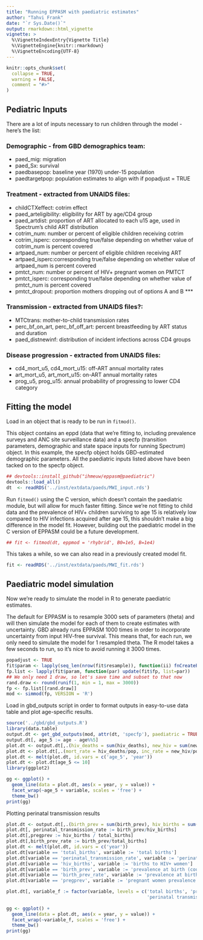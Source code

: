 ```yaml
---
title: "Running EPPASM with paediatric estimates"
author: "Tahvi Frank"
date: "`r Sys.Date()`"
output: rmarkdown::html_vignette
vignette: >
  %\VignetteIndexEntry{Vignette Title}
  %\VignetteEngine{knitr::rmarkdown}
  %\VignetteEncoding{UTF-8}
---
```


```r
knitr::opts_chunk$set(
  collapse = TRUE,
  warning = FALSE,
  comment = "#>"
)
```

## Pediatric Inputs

There are a lot of inputs necessary to run children through the model - here's the list:

### Demographic - from GBD demographics team:
* paed_mig: migration
* paed_Sx: survival
* paedbasepop: baseline year (1970) under-15 population
* paedtargetpop: population estimates to align with if popadjust = TRUE

### Treatment - extracted from UNAIDS files:
* childCTXeffect: cotrim effect
* paed_arteligibility: eligibility for ART by age/CD4 group
* paed_artdist: proportion of ART allocated to each u15 age, used in Spectrum's child ART distribution
* cotrim_num: number or percent of eligible children receiving cotrim
* cotrim_isperc: corresponding true/false depending on whether value of cotrim_num is percent covered
* artpaed_num: number or percent of eligible children receiving ART
* artpaed_isperc:corresponding true/false depending on whether value of artpaed_num is percent covered
* pmtct_num: number or percent of HIV+ pregnant women on PMTCT
* pmtct_isperc: corresponding true/false depending on whether value of pmtct_num is percent covered
* pmtct_dropout: proportion mothers dropping out of options A and B ***

### Transmission - extracted from UNAIDS files?:
* MTCtrans: mother-to-child transmission rates
* perc_bf_on_art, perc_bf_off_art: percent breastfeeding by ART status and duration
* paed_distnewinf: distribution of incident infections across CD4 groups

### Disease progression - extracted from UNAIDS files:
* cd4_mort_u5, cd4_mort_u15: off-ART annual mortality rates
* art_mort_u5, art_mort_u15: on-ART annual mortality rates
* prog_u5, prog_u15: annual probability of progressing to lower CD4 category

## Fitting the model

Load in an object that is ready to be run in `fitmod()`.

This object contains an eppd (data that we're fitting to, including prevalence surveys and ANC site surveillance data) and a specfp (transition parameters, demographic and state space inputs for running Spectrum) object. In this example, the specfp object holds GBD-estimated demographic parameters. All the paediatric inputs listed above have been tacked on to the specfp object. 


```r
## devtools::install_github("ihmeuw/eppasm@paediatric")
devtools::load_all()
dt  <- readRDS('../inst/extdata/paeds/MWI_input.rds')
```

Run `fitmod()` using the C version, which doesn't contain the paediatric module, but will allow for much faster fitting. Since we're not fitting to child data and the prevalence of HIV+ children surviving to age 15 is relatively low compared to HIV infections acquired after age 15, this shouldn't make a big difference in the model fit. However, building out the paediatric model in the C version of EPPASM could be a future development.

```r
## fit <- fitmod(dt, eppmod = 'rhybrid', B0=1e5, B=1e4)
```

This takes a while, so we can also read in a previously created model fit.

```r
fit <- readRDS('../inst/extdata/paeds/MWI_fit.rds')
```

## Paediatric model simulation

Now we're ready to simulate the model in R to generate paediatric estimates.

The default for EPPASM is to resample 3000 sets of parameters (theta) and will then simulate the model for each of them to create estimates with uncertainty. GBD already runs EPPASM 1000 times in order to incorporate uncertainty from input HIV-free survival. This means that, for each run, we only need to simulate the model for 1 resampled theta. The R model takes a few seconds to run, so it's nice to avoid running it 3000 times.

```r
popadjust <- TRUE
fit$param <- lapply(seq_len(nrow(fit$resample)), function(ii) fnCreateParam(fit$resample[ii,], fit$fp))
fp.list <- lapply(fit$param, function(par) update(fit$fp, list=par))
## We only need 1 draw, so let's save time and subset to that now
rand.draw <- round(runif(1, min = 1, max = 3000))
fp <- fp.list[[rand.draw]]
mod <- simmod(fp, VERSION = 'R')
```

Load in gbd_outputs script in order to format outputs in easy-to-use data table and plot age-specific results.

```r
source('../gbd/gbd_outputs.R')
library(data.table)
output.dt <- get_gbd_outputs(mod, attr(dt, 'specfp'), paediatric = TRUE)
output.dt[, age_5 := age - age%%5]
plot.dt <- output.dt[,.(hiv_deaths = sum(hiv_deaths), new_hiv = sum(new_hiv), pop_hiv = sum(pop_art + pop_gt350 + pop_200to350 + pop_lt200), pop = sum(pop)), by = c('age_5', 'year')]
plot.dt <- plot.dt[,.(mort_rate = hiv_deaths/pop, inc_rate = new_hiv/pop, prev_rate = pop_hiv/pop), by = c('age_5', 'year')]
plot.dt <- melt(plot.dt, id.vars = c('age_5', 'year'))
plot.dt <- plot.dt[age_5 <= 10]
library(ggplot2)

gg <- ggplot() + 
  geom_line(data = plot.dt, aes(x = year, y = value)) + 
  facet_wrap(~age_5 + variable, scales = 'free') + 
  theme_bw()
print(gg)
```

Plotting perinatal transmission results

```r
plot.dt <- output.dt[,.(birth_prev = sum(birth_prev), hiv_births = sum(hiv_births), total_births = sum(total_births)), by = 'year']
plot.dt[, perinatal_transmission_rate := birth_prev/hiv_births]
plot.dt[,pregprev := hiv_births / total_births]
plot.dt[,birth_prev_rate := birth_prev/total_births]
plot.dt <- melt(plot.dt, id.vars = c('year'))
plot.dt[variable == 'total_births', variable := 'total births']
plot.dt[variable == 'perinatal_transmission_rate', variable := 'perinatal transmission rate']
plot.dt[variable == 'hiv_births', variable := 'births to HIV+ women']
plot.dt[variable == 'birth_prev', variable := 'prevalence at birth (count)']
plot.dt[variable == 'birth_prev_rate', variable := 'prevalence at birth (rate)']
plot.dt[variable == 'pregprev', variable := 'pregnant women prevalence (rate)']

plot.dt[, variable_f := factor(variable, levels = c('total births', 'pregnant women prevalence (rate)', 'births to HIV+ women',
                                                    'perinatal transmission rate', 'prevalence at birth (rate)', 'prevalence at birth (count)'))]
  
gg <- ggplot() +
  geom_line(data = plot.dt, aes(x = year, y = value)) + 
  facet_wrap(~variable_f, scales = 'free') + 
  theme_bw()
print(gg)

```




